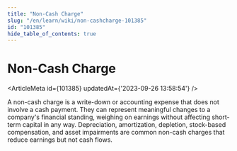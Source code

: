 ```yaml
---
title: "Non-Cash Charge"
slug: "/en/learn/wiki/non-cashcharge-101385"
id: "101385"
hide_table_of_contents: true
---
```



# Non-Cash Charge

<ArticleMeta id={101385} updatedAt={'2023-09-26 13:58:54'} />
<div className='border-solid border-b border-t-0 my-4 border-[var(--ifm-color-gray-300)]' />

A non-cash charge is a write-down or accounting expense that does not involve a cash payment. They can represent meaningful changes to a company's financial standing, weighing on earnings without affecting short-term capital in any way. Depreciation, amortization, depletion, stock-based compensation, and asset impairments are common non-cash charges that reduce earnings but not cash flows.
